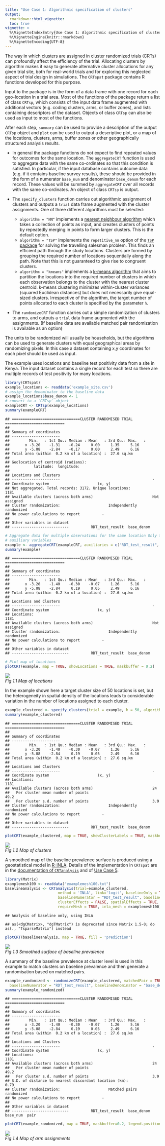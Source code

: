 ```yaml
---
title: "Use Case 1: Algorithmic specification of clusters"
output:
  rmarkdown::html_vignette:
  toc: true
vignette: >
  %\VignetteIndexEntry{Use Case 1: Algorithmic specification of clusters}
  %\VignetteEngine{knitr::rmarkdown}
  %\VignetteEncoding{UTF-8}
---
```

<!--To build the vignette
# since the vignette takes a long time to run, it is not run with every build
# as suggested here https://ropensci.org/blog/2019/12/08/precompute-vignettes/
# to Knit this vignette without this time consuming step being part of the default build
knitr::knit("vignettes/Usecase1.Rmd.orig", output = "vignettes/Usecase1.Rmd")
rmarkdown.html_vignette.check_title = FALSE
devtools::install(build_vignettes = TRUE)
-->

The way in which clusters are assigned in cluster randomized trials (CRTs) can profoundly affect the efficiency of the trial. Allocating clusters by algorithm makes it easy to generate alternative cluster allocations for any given trial site, both for real-world trials and for exploring this neglected aspect of trial design in simulations. The `CRTspat` package contains R functions developed for this purpose.

Input to the package is in the form of a data frame with one record for each geo-location in a trial area. Most of the functions of the package return a list of class `CRTsp`, which consists of the input data frame augmented with additional vectors (e.g. coding clusters, arms, or buffer zones), and lists containing descriptors of the dataset. Objects of class `CRTsp` can also be used as input to most of the functions.

After each step, `summary` can be used to provide a description of the output `CRTsp` object and `plot` can be used to output a descriptive plot, or a map of the locations, clusters, arms, buffer zones or other geographically structured analysis results.

+ In general the package functions do not expect to find repeated values for outcomes for the same location. The `aggregateCRT` function is used to aggregate data with the same co-ordinates so that this condition is satisfied. In particular, if the input database contains outcome data (e.g. if it contains baseline survey results), these should be provided in the form of a numerator `base_num` and denominator `base_denom` for each record. These values will be summed by `aggregateCRT` over all records with the same co-ordinates. An object of class `CRTsp` is output.

+ The `specify_clusters` function carries out algorithmic assignment of clusters and outputs a `trial` data frame augmented with the cluster assignments. One of three different algorithms must be selected:
  + `algorithm = "NN"` implements a [nearest neighbour algorithm](https://en.wikipedia.org/wiki/Nearest-neighbor_chain_algorithm) which takes a collection of points as input, and creates clusters of points by repeatedly merging in points to form larger clusters. This is the default option.
  + `algorithm = "TSP"` implements the `repetitive_nn` option of the
  [`TSP` package](https://cran.r-project.org/web/packages/TSP/vignettes/TSP.pdf) for solving the travelling salesman problem. This finds an efficient path through the study locations. Clusters are formed by grouping the required number of locations sequentially along the path. Note that this is not guaranteed to give rise to congruent clusters.
  + `algorithm = "kmeans"` implements a [k-means algorithm](https://en.wikipedia.org/wiki/K-means_clustering) that aims to partition the locations into the required number of clusters in which each observation belongs to the cluster with the nearest cluster centroid. k-means clustering minimizes within-cluster variances (squared Euclidean distances) but does not necessarily give equal-sized clusters.
Irrespective of the algorithm, the target number of points allocated to each cluster is specified by the parameter `h`.
+ The `randomizeCRT` function carries out a simple randomization of clusters to arms, and outputs a `trial` data frame augmented with the assignments. (If baseline data are available matched pair randomization is available as an option)

The units to be randomized will usually be households, but the algorithms can be used to generate clusters with equal geographical areas by randomizing pixels. In this case a dataset containing x,y coordinates for each pixel should be
used as input.

The example uses locations and baseline test positivity data from a site in Kenya. The input dataset contains a single
record for each test so there are multiple records of test positivity for many locations.


```r
library(CRTspat)
example_locations <- readdata('example_site.csv')
# assign the denominator to the baseline data
example_locations$base_denom <- 1
# convert to a `CRTsp` object
exampleCRT <- CRTsp(example_locations)
summary(exampleCRT)
```

```
## ===============================CLUSTER RANDOMISED TRIAL ===========================
## 
## Summary of coordinates
## ----------------------
##         Min.   : 1st Qu.: Median : Mean   : 3rd Qu.: Max.   :
##       x -3.20    -1.31    -0.24     0.00     1.35     5.16   
##       y -5.08    -2.84    -0.17     0.00     2.49     6.16   
## Total area (within  0.2 km of a location) :  27.6 sq.km
## 
## Geolocation of centroid (radians):
##           latitude:  longitude:  
## 
## Locations and Clusters
## ----------------------                                          -            
## Coordinate system                      (x, y)            
## Not aggregated. Total records: 3172. Unique locations:          1181            
## Available clusters (across both arms)                           Not assigned            
## Cluster randomization:                      Independently randomized            
## No power calculations to report          -            
## 
## Other variables in dataset
## --------------------------          RDT_test_result  base_denom
```

```r
# Aggregate data for multiple observations for the same location Only the (x,y) co-ordinates and numerical
# auxiliary variables
example <- aggregateCRT(exampleCRT, auxiliaries = c("RDT_test_result", "base_denom"))
summary(example)
```

```
## ===============================CLUSTER RANDOMISED TRIAL ===========================
## 
## Summary of coordinates
## ----------------------
##         Min.   : 1st Qu.: Median : Mean   : 3rd Qu.: Max.   :
##       x -3.20    -1.40    -0.30    -0.07     1.26     5.16   
##       y -5.08    -2.84     0.19     0.05     2.49     6.16   
## Total area (within  0.2 km of a location) :  27.6 sq.km
## 
## Locations and Clusters
## ----------------------                                          -            
## Coordinate system                      (x, y)            
## Locations:                                                      1181            
## Available clusters (across both arms)                           Not assigned            
## Cluster randomization:                      Independently randomized            
## No power calculations to report          -            
## 
## Other variables in dataset
## --------------------------          RDT_test_result  base_denom
```

```r
# Plot map of locations
plotCRT(example, map = TRUE, showLocations = TRUE, maskbuffer = 0.2)
```
<p>
  <img src="example1a.r-1.png"> <br>
  <em>Fig 1.1 Map of locations</em>
  </p>

In the example shown here a target cluster size of 50 locations is set, but the heterogeneity in spatial density of
the locations leads to considerable variation in the number of locations assigned to each cluster.


```r
example_clustered <- specify_clusters(trial = example, h = 50, algorithm = 'NN')
summary(example_clustered)
```

```
## ===============================CLUSTER RANDOMISED TRIAL ===========================
## 
## Summary of coordinates
## ----------------------
##         Min.   : 1st Qu.: Median : Mean   : 3rd Qu.: Max.   :
##       x -3.20    -1.40    -0.30    -0.07     1.26     5.16   
##       y -5.08    -2.84     0.19     0.05     2.49     6.16   
## Total area (within  0.2 km of a location) :  27.6 sq.km
## 
## Locations and Clusters
## ----------------------                                          -            
## Coordinate system                      (x, y)            
## Locations:                                                      1181            
## Available clusters (across both arms)                           24            
##   Per cluster mean number of points                             49.2            
##   Per cluster s.d. number of points                             3.9            
## Cluster randomization:                      Independently randomized            
## No power calculations to report          -            
## 
## Other variables in dataset
## --------------------------          RDT_test_result  base_denom
```

```r
plotCRT(example_clustered, map = TRUE, showClusterLabels = TRUE, maskbuffer = 0.2, labelsize = 2)
```
<p>
  <img src="example1b.r-1.png"> <br>
  <em>Fig 1.2 Map of clusters</em>
</p>

A smoothed map of the baseline prevalence surface is produced using a geostatistical model
in [R-INLA](https://www.r-inla.org/). Details of the implementation in `CRTspat`
are in the [documentation of `CRTanalysis`](../reference/CRTanalysis.html) and
of [Use Case 5](Usecase5.html).


```r
library(Matrix)
examplemesh100 <- readdata("examplemesh100.txt")
baselineanalysis <- CRTanalysis(trial=example_clustered,
                        method = 'INLA', link='logit', baselineOnly = TRUE,
                        baselineNumerator = "RDT_test_result", baselineDenominator = "base_denom",
                        clusterEffects = FALSE, spatialEffects = TRUE,
                        requireMesh = TRUE, inla_mesh = examplemesh100)
```

```
## Analysis of baseline only, using INLA
```

```
## as(<dgCMatrix>, "dgTMatrix") is deprecated since Matrix 1.5-0; do as(., "TsparseMatrix") instead
```

```r
plotCRT(baselineanalysis, map = TRUE, fill = 'prediction')
```
<p>
  <img src="example1c.r-1.png"> <br>
  <em>Fig 1.3 Smoothed surface of baseline prevalence</em>
</p>

A summary of the baseline prevalence at cluster level is used in this example to match clusters on baseline prevalence and
then generate a randomisation based on matched pairs.


```r
example_randomized <- randomizeCRT(example_clustered, matchedPair = TRUE,
  baselineNumerator = "RDT_test_result", baselineDenominator = "base_denom")
summary(example_randomized)
```

```
## ===============================CLUSTER RANDOMISED TRIAL ===========================
## 
## Summary of coordinates
## ----------------------
##         Min.   : 1st Qu.: Median : Mean   : 3rd Qu.: Max.   :
##       x -3.20    -1.40    -0.30    -0.07     1.26     5.16   
##       y -5.08    -2.84     0.19     0.05     2.49     6.16   
## Total area (within  0.2 km of a location) :  27.6 sq.km
## 
## Locations and Clusters
## ----------------------                                          -            
## Coordinate system                      (x, y)            
## Locations:                                                      1181            
## Available clusters (across both arms)                           24            
##   Per cluster mean number of points                             49.2            
##   Per cluster s.d. number of points                             3.9            
## S.D. of distance to nearest discordant location (km):           0.79          
## Cluster randomization:                      Matched pairs randomized            
## No power calculations to report          -            
## 
## Other variables in dataset
## --------------------------          RDT_test_result  base_denom  base_num  pair
```

```r
plotCRT(example_randomized, map = TRUE, maskbuffer=0.2, legend.position=c(0.8,0.8))
```
<p>
  <img src="example1d.r-1.png"> <br>
  <em>Fig 1.4 Map of arm assignments</em>
  </p>
